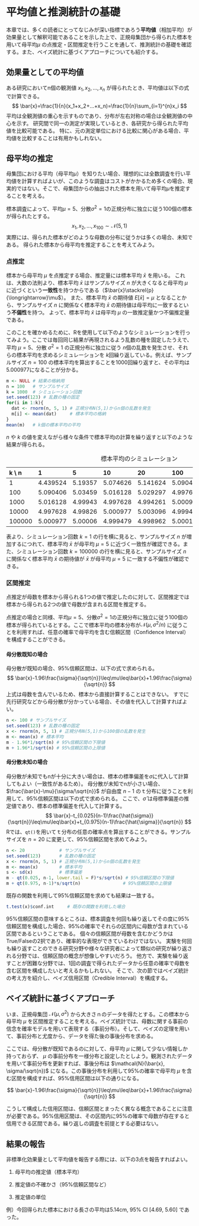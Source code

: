 # 平均値と推測統計の基礎

本章では、多くの読者にとってなじみが深い指標であろう**平均値**（相加平均）が効果量として解釈可能であることを示した上で、正規母集団から得られた標本を用いて母平均$\mu$ の点推定・区間推定を行うことを通して、推測統計の基礎を確認する。また、ベイズ統計に基づくアプローチについても紹介する。

## 効果量としての平均値

ある研究においてn個の観測値 $x_1, x_2, ..., x_n$ が得られたとき、平均値は以下の式で計算できる。 $$
\bar{x}=\frac{1}{n}(x_1+x_2+...+x_n)=\frac{1}{n}\sum_{i=1}^{n}x_i
$$ 平均は全観測値の重心を示すものであり、分布が左右対称の場合は全観測値の中心を示す。 研究間で同一の測定が実現しているとき、各研究から得られた平均値を比較可能である。 特に、元の測定単位における比較に関心がある場合、平均値を比較することは有用かもしれない。

## 母平均の推定

母集団における平均（母平均$\mu$）を知りたい場合、理想的には全数調査を行い平均値を計算すればよいが、このような調査はコストがかかるため多くの場合、現実的ではない。そこで、母集団からの抽出された標本を用いて母平均$\mu$を推定することを考える。

標本調査によって、平均$\mu=5$、分散$\sigma^2=1$の正規分布に独立に従う100個の標本が得られたとする。$$
x_1, x_2, ..., x_{100} \sim \mathcal{N}(5, 1)
$$ 実際には、得られた標本がどのような母数の分布に従うかは多くの場合、未知である。 得られた標本から母平均を推定することを考えてみよう。

### 点推定

標本から母平均 $\mu$ を点推定する場合、推定量には標本平均 $\bar{x}$ を用いる。 これは、大数の法則より、標本平均 $\bar{x}$ はサンプルサイズ $n$ が大きくなると母平均 $\mu$ に近づくという**一致性**を持つからである（$\bar{x}\stackrel{p}{\longrightarrow}\mu$）。 また、標本平均 $\bar{x}$ の期待値 $E[\bar{x}]=\mu$ となることから、サンプルサイズ $n$ に関係なく標本平均 $\bar{x}$ の期待値は母平均に一致するという**不偏性**を持つ。 よって、標本平均 $\bar{x}$ は母平均 $\mu$ の一致推定量かつ不偏推定量である。

このことを確かめるために、Rを使用して以下のようなシミュレーションを行ってみよう。ここでは毎回同じ結果が再現されるよう乱数の種を固定したうえで、平均 $\mu=5$、分散 $\sigma^2=1$ の正規分布に独立に従う $n$個の乱数を発生させ、それらの標本平均を求めるシミュレーションを $k$回繰り返している。例えば、サンプルサイズ $n=100$ の標本平均を算出することを1000回繰り返すと、その平均は5.000977になることが分かる。

```{r }
m <- NULL # 結果の格納用
n = 100   # サンプルサイズ
k = 1000  # シミュレーション回数
set.seed(123) # 乱数の種の固定
for(i in 1:k){
  dat <- rnorm(n, 5, 1) # 正規分布N(5,1)からn個の乱数を発生
  m[i] <- mean(dat)     # 標本平均の格納
}
mean(m)   # k個の標本平均の平均
```

$n$ や $k$ の値を変えながら様々な条件で標本平均の計算を繰り返すと以下のような結果が得られる。

| k \\ n | 1        | 5       | 10       | 20       | 100      | 1000     | 10000    |
|:-------|:---------|:--------|:---------|:---------|:---------|:---------|:---------|
| 1      | 4.439524 | 5.19357 | 5.074626 | 5.141624 | 5.090406 | 5.016128 | 4.997628 |
| 100    | 5.090406 | 5.03459 | 5.016128 | 5.029297 | 4.997628 | 5.000977 | 4.999479 |
| 1000   | 5.016128 | 4.99943 | 4.997628 | 4.994261 | 5.000977 | 4.999479 | 5.000115 |
| 10000  | 4.997628 | 4.99826 | 5.000977 | 5.003096 | 4.999479 | 5.000115 | 5.000157 |
| 100000 | 5.000977 | 5.00006 | 4.999479 | 4.998962 | 5.000115 | 5.000157 | 5.000010 |

: 標本平均のシミュレーション

表より、シミュレーション回数 $k=1$ の行を横に見ると、サンプルサイズ $n$ が増加するにつれて、標本平均 $\bar{x}$ が母平均 $\mu=5$ に近づく一致性が確認できる。また、シミュレーション回数 $k=100000$ の行を横に見ると、サンプルサイズ $n$ に関係なく標本平均 $\bar{x}$ の期待値が $\bar{x}$ が母平均 $\mu=5$ に一致する不偏性が確認できる。

### 区間推定

点推定が母数を標本から得られる1つの値で推定したのに対して、区間推定では標本から得られる2つの値で母数が含まれる区間を推定する。

点推定の場合と同様、平均$\mu=5$、分散$\sigma^2=1$の正規分布に独立に従う100個の標本が得られているとする。ここで標本平均の標本分布が$\mathcal{N}(\mu, \sigma^2/n)$ に従うことを利用すれば、任意の確率で母平均を含む信頼区間（Confidence Interval）を構成することができる。

#### 母分散既知の場合

母分散が既知の場合、95%信頼区間は、以下の式で求められる。 $$
\bar{x}-1.96\frac{\sigma}{\sqrt{n}}\leq\mu\leq\bar{x}+1.96\frac{\sigma}{\sqrt{n}}
$$ 上式は母数を含んでいるため、標本から直接計算することはできない。 すでに先行研究などから母分散が分かっている場合、その値を代入して計算すればよい。

```{r 標本平均の信頼区間}
n <- 100 # サンプルサイズ
set.seed(123) # 乱数の種の固定
x <- rnorm(n, 5, 1) # 正規分布N(5,1)から100個の乱数を発生
m <- mean(x) # 標本平均
m - 1.96*1/sqrt(n) # 95%信頼区間の下限値
m + 1.96*1/sqrt(n) # 95%信頼区間の上限値
```

#### 母分散未知の場合

母分散が未知でもnが十分に大きい場合は、標本の標準偏差を$\sigma$に代入して計算してもよい（一致性があるため）。 母分散が未知でnが小さい場合、$\frac{\bar{x}-\mu}{\sigma/\sqrt{n}}$ が自由度 $n-1$ のｔ分布に従うことを利用して、95%信頼区間は以下の式で求められる。 ここで、$\hat{\sigma}$ は母標準偏差の推定値であり、標本の標準偏差を代入して計算する。$$
\bar{x}-t_{0.025}(n-1)\frac{\hat{\sigma}}{\sqrt{n}}\leq\mu\leq\bar{x}+t_{0.975}(n-1)\frac{\hat{\sigma}}{\sqrt{n}}
$$ Rでは、`qt()`を用いてｔ分布の任意の確率点を算出することができる。サンプルサイズを $n=20$ に変更して、95%信頼区間を求めてみよう。

```{r}
n <- 20             # サンプルサイズ
set.seed(123)       # 乱数の種の固定
x <- rnorm(n, 5, 1) # 正規分布N(5,1)からn個の乱数を発生
m <- mean(x)        # 標本平均
s <- sd(x)          # 標準偏差
m - qt(0.025, n-1, lower.tail = F)*s/sqrt(n) # 95%信頼区間の下限値
m + qt(0.975, n-1)*s/sqrt(n)                # 95%信頼区間の上限値
```

既存の関数を利用して95%信頼区間を求めても結果は一致する。

```{r}
t.test(x)$conf.int     # 既存の関数を利用した場合
```

95%信頼区間の意味するところは、標本調査を何回も繰り返してその度に95%信頼区間を構成した場合、95%の確率でそれらの区間内に母数が含まれている区間であるということである。 個々の信頼区間が母数を含むかどうかはTrue/Falseの2択であり、確率的な表現ができているわけではない。 実験を何回も繰り返すことのできる研究分野や様々な研究者によって類似の研究が繰り返される分野では、信頼区間の概念が想像しやすいだろう。 他方で、実験を繰り返すことが困難な分野では、1回の調査で得られたデータから任意の確率で母数を含む区間を構成したいと考えるかもしれない。 そこで、次の節ではベイズ統計の考え方を紹介し、ベイズ信用区間（Credible Interval）を構成する。

## ベイズ統計に基づくアプローチ

いま、正規母集団 $\mathcal{N}(\mu, \sigma^2)$ から大きさｎのデータを得たとする。この標本から母平均 $\mu$ を区間推定することを考える。ベイズ統計では、母数に関する事前の信念を確率モデルを用いて表現する（事前分布）。そして、ベイズの定理を用いて、事前分布と尤度から、データを得た後の事後分布を求める。

ここでは、母分散が既知であるのに対して、母平均 $\mu$ に関して少ない情報しか持っておらず、 $\mu$ の事前分布を一様分布と設定したとしよう。観測されたデータを用いて事前分布を更新すれば、事後分布は $\mathcal{N}(\bar{x}, \sigma/\sqrt{n})$ になる。この事後分布を利用して95%の確率で母平均 $\mu$ を含む区間を構成すれば、95%信用区間は以下の通りになる。

$$
\bar{x}-1.96\frac{\sigma}{\sqrt{n}}\leq\mu\leq\bar{x}+1.96\frac{\sigma}{\sqrt{n}}
$$

こうして構成した信用区間は、信頼区間とまったく異なる概念であることに注意が必要である。95%信用区間は、その区間内に95%の確率で母数が存在すると信用できる区間である。繰り返しの調査を前提とする必要はない。

## 結果の報告

非標準化効果量として平均値を報告する際には、以下の3点を報告すればよい。

1.  母平均の推定値（標本平均）

2.  推定値の不確かさ（95%信頼区間など）

3.  推定値の単位

例）今回得られた標本における長さの平均は5.14cm, 95% CI [4.69, 5.60] であった。
